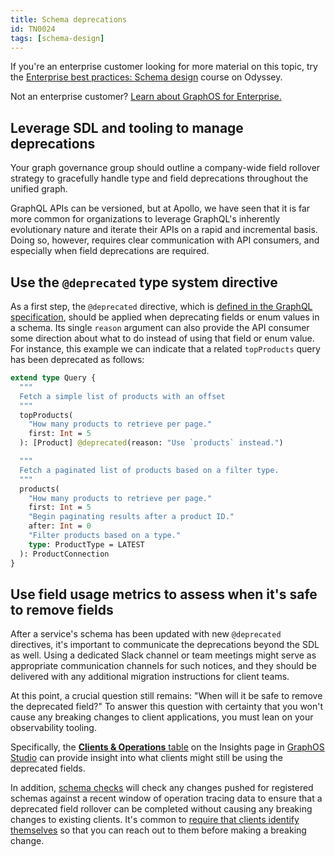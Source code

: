 ```yaml
---
title: Schema deprecations
id: TN0024
tags: [schema-design]
---
```


<Tip>

If you're an enterprise customer looking for more material on this topic, try the [Enterprise best practices: Schema design](https://www.apollographql.com/tutorials/schema-design-best-practices) course on Odyssey.

Not an enterprise customer? [Learn about GraphOS for Enterprise.](/graphos/enterprise)
</Tip>

## Leverage SDL and tooling to manage deprecations

Your graph governance group should outline a company-wide field rollover strategy to gracefully handle type and field deprecations throughout the unified graph.

GraphQL APIs can be versioned, but at Apollo, we have seen that it is far more common for organizations to leverage GraphQL's inherently evolutionary nature and iterate their APIs on a rapid and incremental basis. Doing so, however, requires clear communication with API consumers, and especially when field deprecations are required.

## Use the `@deprecated` type system directive

As a first step, the `@deprecated` directive, which is [defined in the GraphQL specification](https://spec.graphql.org/October2021/#sec--deprecated), should be applied when deprecating fields or enum values in a schema. Its single `reason` argument can also provide the API consumer some direction about what to do instead of using that field or enum value. For instance, this example we can indicate that a related `topProducts` query has been deprecated as follows:

```graphql
extend type Query {
  """
  Fetch a simple list of products with an offset
  """
  topProducts(
    "How many products to retrieve per page."
    first: Int = 5
  ): [Product] @deprecated(reason: "Use `products` instead.")

  """
  Fetch a paginated list of products based on a filter type.
  """
  products(
    "How many products to retrieve per page."
    first: Int = 5
    "Begin paginating results after a product ID."
    after: Int = 0
    "Filter products based on a type."
    type: ProductType = LATEST
  ): ProductConnection
}
```

## Use field usage metrics to assess when it's safe to remove fields

After a service's schema has been updated with new `@deprecated` directives, it's important to communicate the deprecations beyond the SDL as well. Using a dedicated Slack channel or team meetings might serve as appropriate communication channels for such notices, and they should be delivered with any additional migration instructions for client teams.

At this point, a crucial question still remains: "When will it be safe to remove the deprecated field?" To answer this question with certainty that you won't cause any breaking changes to client applications, you must lean on your observability tooling.

Specifically, the [**Clients & Operations** table](/graphos/metrics/field-usage#field-details) on the Insights page in [GraphOS Studio](/graphos/) can provide insight into what clients might still be using the deprecated fields.

In addition, [schema checks](/graphos/delivery/schema-checks) will check any changes pushed for registered schemas against a recent window of operation tracing data to ensure that a deprecated field rollover can be completed without causing any breaking changes to existing clients. It's common to [require that clients identify themselves](/technotes/TN0001-client-id-enforcement) so that you can reach out to them before making a breaking change.
